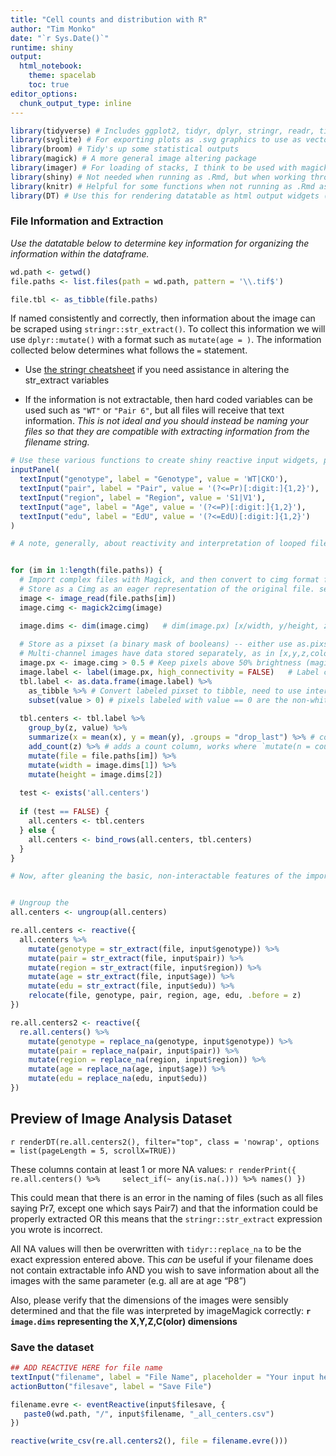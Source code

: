 ```yaml
---
title: "Cell counts and distribution with R"
author: "Tim Monko"
date: "`r Sys.Date()`"
runtime: shiny
output: 
  html_notebook: 
    theme: spacelab
    toc: true
editor_options: 
  chunk_output_type: inline
---
```


```r
library(tidyverse) # Includes ggplot2, tidyr, dplyr, stringr, readr, tibble, purrr, forcats
library(svglite) # For exporting plots as .svg graphics to use as vector format
library(broom) # Tidy's up some statistical outputs
library(magick) # A more general image altering package
library(imager) # For loading of stacks, I think to be used with magick
library(shiny) # Not needed when running as .Rmd, but when working through individual chunks it is necessary to load (the YAML header does it with runtime:shiny during .Rmd)
library(knitr) # Helpful for some functions when not running as .Rmd as with shiny
library(DT) # Use this for rendering datatable as html output widgets (shiny:: and DT:: share renderDataTable) 
```

### File Information and Extraction

*Use the datatable below to determine key information for organizing the information within the dataframe.*

```r

wd.path <- getwd()
file.paths <- list.files(path = wd.path, pattern = '\\.tif$')

file.tbl <- as_tibble(file.paths)
```
If named consistently and correctly, then information about the image can be scraped using `stringr::str_extract()`. To collect this information we will use `dplyr::mutate()` with a format such as `mutate(age = )`. The information collected below determines what follows the `=` statement.

* Use [the stringr cheatsheet](https://raw.githubusercontent.com/rstudio/cheatsheets/master/strings.pdf) if you need assistance in altering the str_extract variables

* If the information is not extractable, then hard coded variables can be used such as `"WT"` or `"Pair 6"`, but all files will receive that text information. *This is not ideal and you should instead be naming your files so that they are compatible with extracting information from the filename string.*

```r

# Use these various functions to create shiny reactive input widgets, placing in inputPanel nicely organizes them 
inputPanel(
  textInput("genotype", label = "Genotype", value = 'WT|CKO'),
  textInput("pair", label = "Pair", value = '(?<=Pr)[:digit:]{1,2}'),
  textInput("region", label = "Region", value = 'S1|V1'),
  textInput("age", label = "Age", value = '(?<=P)[:digit:]{1,2}'),
  textInput("edu", label = "EdU", value = '(?<=EdU)[:digit:]{1,2}')
)

```

```r
# A note, generally, about reactivity and interpretation of looped files. While looping can be useful in some context, such as this situation when interpretating an individual file type (and is more readable than using functions on a list -- especially because you would have to load in potentially GBs of data). In this situation, we want to make sure this is not a reactable feature of the code, as each reactive event would require re-analyzing every element of the dataset. 


for (im in 1:length(file.paths)) {
  # Import complex files with Magick, and then convert to cimg format for use with the imager analysis tools. Imager `load.image` only supports PNG, JPEG and BMP
  # Store as a Cimg as an eager representation of the original file. see: plot(image.cimg)
  image <- image_read(file.paths[im]) 
  image.cimg <- magick2cimg(image)   

  image.dims <- dim(image.cimg)   # dim(image.px) [x/width, y/height, z/depth/slices, color channels]
  
  # Store as a pixset (a binary mask of booleans) -- either use as.pixset, or do a mathematical operation on the image
  # Multi-channel images have data stored separately, as in [x,y,z,colour]. see: `here(image.px) %>% head` and also `imsplit(image.px, "z") %>% plot
  image.px <- image.cimg > 0.5 # Keep pixels above 50% brightness (magick converts to 0-1 scale) -- this is only important if the image was previously straightened in imagej (and thus is grayscale), but either way converts the cimg to a pixset, which is important for the following math
  image.label <- label(image.px, high_connectivity = FALSE)   # Label connected components, high_connectivity = FALSE is 4-connectivity in 2d case, and 6 in 3d case. can also set to true for 8-component connectivity 
  tbl.label <- as.data.frame(image.label) %>% 
    as_tibble %>% # Convert labeled pixset to tibble, need to use intermediate as.data.frame for compatability
    subset(value > 0) # pixels labeled with value == 0 are the non-white cells in the image 
  
  tbl.centers <- tbl.label %>%
    group_by(z, value) %>%
    summarize(x = mean(x), y = mean(y), .groups = "drop_last") %>% # computes the means of the labeled group (via group_by of value, which represents the unique contiguous label)
    add_count(z) %>% # adds a count column, works where `mutate(n = count(z))` does not compute
    mutate(file = file.paths[im]) %>%
    mutate(width = image.dims[1]) %>%
    mutate(height = image.dims[2]) 
  
  test <- exists('all.centers')  
  
  if (test == FALSE) {
    all.centers <- tbl.centers
  } else {
    all.centers <- bind_rows(all.centers, tbl.centers) 
  }
}
``` 

``` r
# Now, after gleaning the basic, non-interactable features of the imported data reactive functions to scrape and change information is quite useful. 


# Ungroup the 
all.centers <- ungroup(all.centers)

re.all.centers <- reactive({
  all.centers %>%
    mutate(genotype = str_extract(file, input$genotype)) %>%
    mutate(pair = str_extract(file, input$pair)) %>%
    mutate(region = str_extract(file, input$region)) %>%
    mutate(age = str_extract(file, input$age)) %>%
    mutate(edu = str_extract(file, input$edu)) %>%
    relocate(file, genotype, pair, region, age, edu, .before = z)
})

re.all.centers2 <- reactive({
  re.all.centers() %>%
    mutate(genotype = replace_na(genotype, input$genotype)) %>%
    mutate(pair = replace_na(pair, input$pair)) %>%
    mutate(region = replace_na(region, input$region)) %>%
    mutate(age = replace_na(age, input$age)) %>%
    mutate(edu = replace_na(edu, input$edu))
})
```
## Preview of Image Analysis Dataset 
`r renderDT(re.all.centers2(), filter="top", class = 'nowrap', options = list(pageLength = 5, scrollX=TRUE))`

These columns contain at least 1 or more NA values: 
`r renderPrint({ re.all.centers() %>%
    select_if(~ any(is.na(.))) %>% names()
})`

This could mean that there is an error in the naming of files (such as all files saying Pr7, except one which says Pair7) and that the information could be properly extracted OR this means that the `stringr::str_extract` expression you wrote is incorrect.

All NA values will then be overwritten with `tidyr::replace_na` to be the exact expression entered above. This *can* be useful if your filename does not contain extractable info AND you wish to save information about all the images with the same parameter (e.g. all are at age "P8")

Also, please verify that the dimensions of the images were sensibly determined and that the file was interpreted by imageMagick correctly: **`r image.dims` representing the X,Y,Z,C(olor) dimensions** 

### Save the dataset
``` r
## ADD REACTIVE HERE for file name
textInput("filename", label = "File Name", placeholder = "Your input here")
actionButton("filesave", label = "Save File")

filename.evre <- eventReactive(input$filesave, {
   paste0(wd.path, "/", input$filename, "_all_centers.csv")
})

reactive(write_csv(re.all.centers2(), file = filename.evre()))
```
